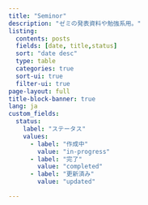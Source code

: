 ```yaml
---
title: "Seminor"
description: "ゼミの発表資料や勉強系用。"
listing:
  contents: posts
  fields: [date, title,status]
  sort: "date desc"
  type: table
  categories: true
  sort-ui: true
  filter-ui: true
page-layout: full
title-block-banner: true
lang: ja
custom_fields:
  status:
    label: "ステータス"
    values:
      - label: "作成中"
        value: "in-progress"
      - label: "完了"
        value: "completed"
      - label: "更新済み"
        value: "updated"

---
```


<script>
  document.addEventListener("DOMContentLoaded", function() {
    var elements = document.getElementsByClassName("listing-status");
    for (var i = 0; i < elements.length; i++) {
      if (elements[i].textContent.includes("完了")) {
        elements[i].classList.add("completed");
      }else if(elements[i].textContent.includes("作成中")) {
        elements[i].classList.add("inprogress");
      }else if(elements[i].textContent.includes("都度更新")) {
        elements[i].classList.add("sometimes");
      }
    }
  });
</script>
<style>
  .completed {
    border: solid 1px rgb(61, 175, 76);
    color: rgb(61, 175, 76);
  }
  .inprogress {
    border: solid 1px rgb(175, 61, 61);
    color: rgb(175, 61, 61);
  }
  .sometimes {
    border: solid 1px rgb(61, 97, 175);
    color: rgba(61, 97, 175);
  }
</style>
